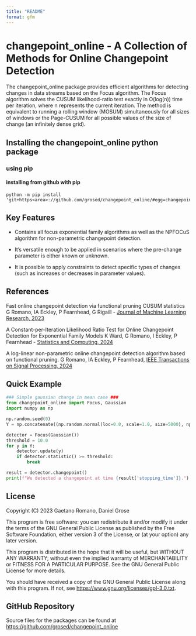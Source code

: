 ```yaml
---
title: "README"
format: gfm
---
```


# changepoint_online - A Collection of Methods for Online Changepoint Detection

The changepoint_online package provides efficient algorithms for detecting changes in data streams based on the Focus algorithm. The Focus algorithm solves the CUSUM likelihood-ratio test exactly in O(log(n)) time per iteration, where n represents the current iteration. The method is equivalent to running a rolling window (MOSUM) simultaneously for all sizes of windows or the Page-CUSUM for all possible values of the size of change (an infinitely dense grid).

## Installing the changepoint_online python package

### using pip

#### installing from github with pip

```         
python -m pip install 'git+https<area>://github.com/grosed/changepoint_online/#egg=changepoint.online&subdirectory=python/package'
```

## Key Features

-   Contains all focus exponential family algorithms as well as the NPFOCuS algorithm for non-parametric changepoint detection.

-   It's versatile enough to be applied in scenarios where the pre-change parameter is either known or unknown.

-   It is possible to apply constraints to detect specific types of changes (such as increases or decreases in parameter values).

## References

Fast online changepoint detection via functional pruning CUSUM statistics G Romano, IA Eckley, P Fearnhead, G Rigaill - [Journal of Machine Learning Research, 2023](https://www.jmlr.org/papers/volume24/21-1230/21-1230.pdf)

A Constant-per-Iteration Likelihood Ratio Test for Online Changepoint Detection for Exponential Family Models K Ward, G Romano, I Eckley, P Fearnhead - [Statistics and Computing, 2024](https://link.springer.com/article/10.1007/s11222-024-10416-6)

A log-linear non-parametric online changepoint detection algorithm based on functional pruning. G Romano, IA Eckley, P Fearnhead, [IEEE Transactions on Signal Processing, 2024](https://ieeexplore.ieee.org/document/10365656)

## Quick Example

```python
### Simple gaussian change in mean case ###
from changepoint_online import Focus, Gaussian
import numpy as np

np.random.seed(0)
Y = np.concatenate((np.random.normal(loc=0.0, scale=1.0, size=5000), np.random.normal(loc=10.0, scale=1.0, size=5000)))

detector = Focus(Gaussian())
threshold = 10.0
for y in Y:
    detector.update(y)
    if detector.statistic() >= threshold:
        break

result = detector.changepoint()
print(f"We detected a changepoint at time {result['stopping_time']}.")
```

## License

Copyright (C) 2023 Gaetano Romano, Daniel Grose

This program is free software: you can redistribute it and/or modify it under the terms of the GNU General Public License as published by the Free Software Foundation, either version 3 of the License, or (at your option) any later version.

This program is distributed in the hope that it will be useful, but WITHOUT ANY WARRANTY; without even the implied warranty of MERCHANTABILITY or FITNESS FOR A PARTICULAR PURPOSE. See the GNU General Public License for more details.

You should have received a copy of the GNU General Public License along with this program. If not, see <https://www.gnu.org/licenses/gpl-3.0.txt>.

## GitHub Repository

Source files for the packages can be found at <https://github.com/grosed/changepoint_online>